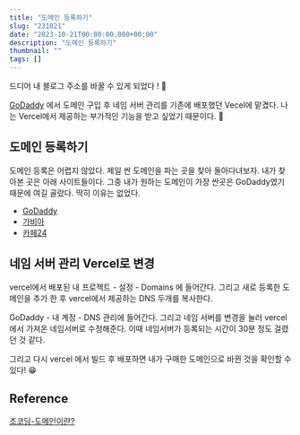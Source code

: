 ```yaml
---
title: "도메인 등록하기"
slug: "231021"
date: "2023-10-21T00:00:00.000+00:00"
description: "도메인 등록하기"
thumbnail: ""
tags: []
---
```


드디어 내 블로그 주소를 바꿀 수 있게 되었다 ! 🚀

[GoDaddy](https://kr.godaddy.com/offers/godaddy?isc=disc965842&currencyType=KRW&countryview=1&cdtl=c_19742125129.g_149375661071.k_kwd-88659201.a_649551443714.d_c.ctv_g&bnb=b&gad=1&gclid=CjwKCAjw7c2pBhAZEiwA88pOF_kY8LUOILOhlkFleLeG4N9ABIZkOJpmylwQMW-pD3TKetke8jHSORoCiLIQAvD_BwE) 에서 도메인 구입 후 네임 서버 관리를 기존에 배포했던 Vecel에 맡겼다. 나는 Vercel에서 제공하는 부가적인 기능을 받고 싶었기 때문이다. 👀

## 도메인 등록하기

도메인 등록은 어렵지 않았다. 제일 싼 도메인을 파는 곳을 찾아 돌아다녀보자. 내가 찾아본 곳은 아래 사이트들이다. 그중 내가 원하는 도메인이 가장 싼곳은 GoDaddy였기 때문에 여길 골랐다. 딱히 이유는 없었다.

- [GoDaddy](https://kr.godaddy.com/offers/domains/domain-generator?isc=krdomgon1&countryview=1&currencyType=KRW)
- [가비아](https://domain.gabia.com/)
- [카페24](https://www.google.com/aclk?sa=l&ai=DChcSEwjDhp3P_YaCAxWMx0wCHagzBkcYABAAGgJ0bQ&ase=2&gclid=CjwKCAjw7c2pBhAZEiwA88pOF0UwZEIqYiwhyairpcj02t2M9BMKJiFlOnec0mFThoWjjami3sxm2RoC3A4QAvD_BwE&sig=AOD64_3P2599U2B0CyeaXUSFLtR7x46B3g&adurl=&q=)

## 네임 서버 관리 Vercel로 변경

vercel에서 배포된 내 프로젝트 - 설정 - Domains 에 들어간다. 그리고 새로 등록한 도메인을 추가 한 후 vercel에서 제공하는 DNS 두개를 복사한다.

GoDaddy - 내 계정 - DNS 관리에 들어간다. 그리고 네임 서버를 변경을 눌러 vercel에서 가져온 네임서버로 수정해준다. 이때 네임서버가 등록되는 시간이 30분 정도 걸렸던 것 같다.

그리고 다시 vercel 에서 빌드 후 배포하면 내가 구매한 도메인으로 바뀐 것을 확인할 수 있다! 😁

## Reference

[조코딩-도메인이란?](https://www.youtube.com/watch?v=_jJSzoV1uSg&t=373s)